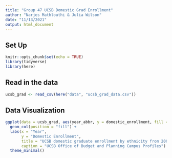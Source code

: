 ```yaml
---
title: "Group 47 UCSB Domestic Grad Enrollment"
author: "Narjes Mathlouthi & Julia Wilson"
date: "11/13/2021"
output: html_document
---
```


## Set Up

```r
knitr::opts_chunk$set(echo = TRUE)
library(tidyverse)
library(here)
```

## Read in the data

```r
ucsb_grad <- read_csv(here("data", "ucsb_grad_data.csv"))
```

## Data Visualization

```r
ggplot(data = ucsb_grad, aes(year_abbr, y = domestic_enrollment, fill = ethnicity)) + 
  geom_col(position = "fill") +
  labs(x = "Year",
       y = "Domestic Enrollment",
       title = "UCSB domestic graduate enrollment by ethnicity from 2008-2019",
       caption = "UCSB Office of Budget and Planning Campus Profiles") +
  theme_minimal()
```


